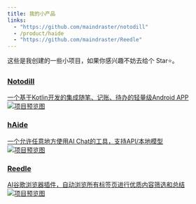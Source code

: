 ```yaml
---
title: 我的小产品
links:
  - "https://github.com/maindraster/notodill"
  - /product/haide
  - "https://github.com/maindraster/Reedle"
---
```



这些是我创建的一些小项目，如果你感兴趣不妨去给个 Star⭐。
<div class="project-section">

<a href="https://github.com/maindraster/notodill" target="_blank" class="project-card sm:rotate-1" rel="noopener noreferrer">
    <div class="card-content">
        <div class="text-content">
            <h3 class="project-title">
                Notodill
            </h3>
            <div class="card-description">
                一个基于Kotlin开发的集成随笔、记账、待办的轻量级Android APP
            </div>
        </div>
        <div class="card-image">
            <img src="/images/notodill.jpg" alt="项目预览图"/>
        </div>
    </div>
</a>
<a href="../product/haide" class="project-card sm:-rotate-1" rel="noopener noreferrer">
    <div class="card-content">
        <div class="text-content">
            <h3 class="project-title">
                hAide
            </h3>
            <div class="card-description">
                一个允许任意地方使用AI Chat的工具，支持API/本地模型
            </div>
        </div>
        <div class="card-image ">
            <img src="/images/haide.png" alt="项目预览图"/>
        </div>
    </div>
</a>
<a href="https://github.com/maindraster/Reedle" target="_blank" class="project-card sm:rotate-1" rel="noopener noreferrer">
    <div class="card-content">
        <div class="text-content">
            <h3 class="project-title">
                Reedle
            </h3>
            <div class="card-description">
                AI谷歌浏览器插件，自动浏览所有标签页进行优质内容筛选和总结
            </div>
        </div>
        <div class="card-image">
            <img src="/images/reedle.png" alt="项目预览图"/>
        </div>
    </div>
</a>
</div>
